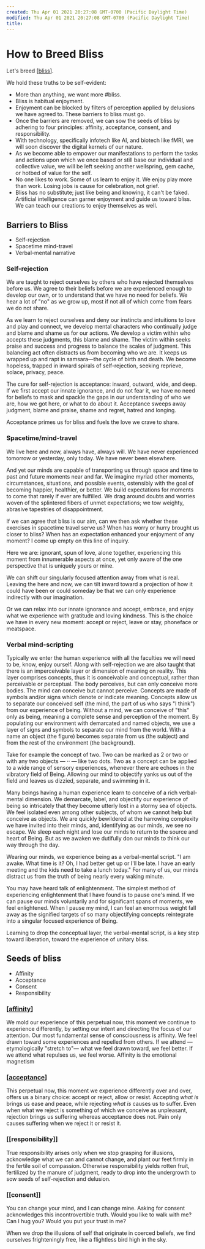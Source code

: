 ```yaml
---
created: Thu Apr 01 2021 20:27:08 GMT-0700 (Pacific Daylight Time)
modified: Thu Apr 01 2021 20:27:08 GMT-0700 (Pacific Daylight Time)
title:
---
```


# How to Breed Bliss

Let's breed [[bliss]].

We hold these truths to be self-evident:

- More than anything, we want more #bliss.
- Bliss is habitual enjoyment.
- Enjoyment can be blocked by filters of perception applied by delusions we have agreed to. These barriers to bliss must go.
- Once the barriers are removed, we can sow the seeds of bliss by adhering to four principles: affinity, acceptance, consent, and responsibility.
- With technology, specifically infotech like AI, and biotech like fMRI, we will soon discover the digital kernels of our nature.
- As we become able to empower our manifestations to perform the tasks and actions upon which we once based or still base our individual and collective value, we will be left seeking another wellspring, gem cache, or hotbed of value for the self.
- No one likes to work. Some of us learn to enjoy it. We enjoy play more than work. Losing jobs is cause for celebration, not grief.
- Bliss has no substitute; just like being and knowing, it can't be faked. Artificial intelligence can garner enjoyment and guide us toward bliss. We can teach our creations to enjoy themselves as well.

## Barriers to Bliss

- Self-rejection
- Spacetime mind-travel
- Verbal-mental narrative

### Self-rejection

We are taught to reject ourselves by others who have rejected themselves before us. We agree to their beliefs before we are experienced enough to develop our own, or to understand that we have no need for beliefs. We hear a lot of "no" as we grow up, most if not all of which come from fears we do not share.

As we learn to reject ourselves and deny our instincts and intuitions to love and play and connect, we develop mental characters who continually judge and blame and shame us for our actions. We develop a victim within who accepts these judgments, this blame and shame. The victim within seeks praise and success and progress to balance the scales of judgment. This balancing act often distracts us from becoming who we are. It keeps us wrapped up and rapt in samsara—the cycle of birth and death. We become hopeless, trapped in inward spirals of self-rejection, seeking reprieve, solace, privacy, peace.

The cure for self-rejection is acceptance: inward, outward, wide, and deep. If we first accept our innate ignorance, and do not fear it, we have no need for beliefs to mask and spackle the gaps in our understanding of who we are, how we got here, or what to do about it. Acceptance sweeps away judgment, blame and praise, shame and regret, hatred and longing.

Acceptance primes us for bliss and fuels the love we crave to share.

### Spacetime/mind-travel

We live here and now, always have, always will. We have never experienced tomorrow or yesterday, only today. We have never been elsewhere.

And yet our minds are capable of transporting us through space and time to past and future moments near and far. We imagine myriad other moments, circumstances, situations, and possible events, ostensibly with the goal of becoming happier, healthier, or better. We build expectations for moments to come that rarely if ever are fulfilled. We drag around doubts and worries woven of the splintered fibers of unmet expectations; we tow weighty, abrasive tapestries of disappointment.

If we can agree that bliss is our aim, can we then ask whether these exercises in spacetime travel serve us? When has worry or hurry brought us closer to bliss? When has an expectation enhanced your enjoyment of any moment? I come up empty on this line of inquiry.

Here we are: ignorant, spun of love, alone together, experiencing this moment from innumerable aspects at once, yet only aware of the one perspective that is uniquely yours or mine.

We can shift our singularly focused attention away from what is real. Leaving the here and now, we can tilt inward toward a projection of how it could have been or could someday be that we can only experience indirectly with our imagination.

Or we can relax into our innate ignorance and accept, embrace, and enjoy what we experience with gratitude and loving kindness. This is the choice we have in every new moment: accept or reject, leave or stay, phoneface or meatspace.

### Verbal mind-scripting

Typically we enter the human experience with all the faculties we will need to be, know, enjoy ourself. Along with self-rejection we are also taught that there is an imperceivable layer or dimension of meaning on reality. This layer comprises concepts, thus it is conceivable and conceptual, rather than perceivable or perceptual. The body perceives, but can only conceive more bodies. The mind can conceive but cannot perceive. Concepts are made of symbols and/or signs which denote or indicate meaning. Concepts allow us to separate our conceived self (the mind, the part of us who says "I think") from our experience of being. Without a mind, we can conceive of "this" only as being, meaning a complete sense and perception of the moment. By populating our environment with demarcated and named objects, we use a layer of signs and symbols to separate our mind from the world. With a name an object (the figure) becomes separate from us (the subject) and from the rest of the environment (the background).

Take for example the concept of two. Two can be marked as 2 or two or with any two objects — ·· — like two dots. Two as a concept can be applied to a wide range of sensory experiences, whenever there are echoes in the vibratory field of Being. Allowing our mind to objectify yanks us out of the field and leaves us dizzied, separate, and swimming in it.

Many beings having a human experience learn to conceive of a rich verbal-mental dimension. We demarcate, label, and objectify our experience of being so intricately that they become utterly lost in a stormy sea of objects. We feel isolated even among other subjects, of whom we cannot help but conceive as objects. We are quickly bewildered at the harrowing complexity we have invited into their minds, and, identifying as our minds, we see no escape. We sleep each night and lose our minds to return to the source and heart of Being. But as we awaken we dutifully don our minds to think our way through the day.

Wearing our minds, we experience being as a verbal-mental script. "I am awake. What time is it? Oh, I had better get up or I'll be late. I have an early meeting and the kids need to take a lunch today." For many of us, our minds distract us from the truth of being nearly every waking minute.

You may have heard talk of enlightenment. The simplest method of experiencing enlightenment that I have found is to pause one's mind. If we can pause our minds voluntarily and for significant spans of moments, we feel enlightened. When I pause my mind, I can feel an enormous weight fall away as the signified targets of so many objectifying concepts reintegrate into a singular focused experience of Being.

Learning to drop the conceptual layer, the verbal-mental script, is a key step toward liberation, toward the experience of unitary bliss.

## Seeds of bliss

- Affinity
- Acceptance
- Consent
- Responsibility

### [[affinity]]

We mold our experience of this perpetual now, this moment we continue to experience differently, by setting our intent and directing the focus of our attention. Our most fundamental sense of consciousness is affinity. We feel drawn toward some experiences and repelled from others. If we attend — etymologically "stretch to"— what we feel drawn toward, we feel better. If we attend what repulses us, we feel worse. Affinity is the emotional magnetism

### [[acceptance]]

This perpetual now, this moment we experience differently over and over, offers us a binary choice: accept or reject, allow or resist. Accepting _what is_ brings us ease and peace, while rejecting _what is_ causes us to suffer. Even when what we reject is something of which we conceive as unpleasant, rejection brings us suffering whereas acceptance does not. Pain only causes suffering when we reject it or resist it.

### [[responsibility]]

True responsibility arises only when we stop grasping for illusions, acknowledge what we can and cannot change, and plant our feet firmly in the fertile soil of compassion. Otherwise responsibility yields rotten fruit, fertilized by the manure of judgment, ready to drop into the undergrowth to sow seeds of self-rejection and delusion.

### [[consent]]

You can change your mind, and I can change mine. Asking for consent acknowledges this incontrovertible truth. Would you like to walk with me? Can I hug you? Would you put your trust in me?

When we drop the illusions of self that originate in coerced beliefs, we find ourselves frighteningly free, like a flightless bird high in the sky.

[//begin]: # "Autogenerated link references for markdown compatibility"
[bliss]: bliss "bliss"
[affinity]: affinity "Affinity"
[acceptance]: acceptance "Acceptance"
[//end]: # "Autogenerated link references"
